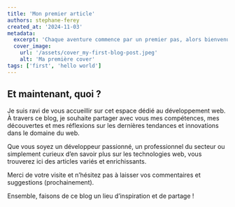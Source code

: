 ```yaml
---
title: 'Mon premier article'
authors: stephane-ferey
created_at: '2024-11-03'
metadata:
  excerpt: 'Chaque aventure commence par un premier pas, alors bienvenue au début de mon article.'
  cover_image:
    url: '/assets/cover_my-first-blog-post.jpeg'
    alt: 'Ma première cover'
tags: ['first', 'hello world']
---
```


## Et maintenant, quoi ?

Je suis ravi de vous accueillir sur cet espace dédié au développement web. À travers ce blog, je souhaite partager avec vous mes compétences, mes découvertes et mes réflexions sur les dernières tendances et innovations dans le domaine du web.

Que vous soyez un développeur passionné, un professionnel du secteur ou simplement curieux d’en savoir plus sur les technologies web, vous trouverez ici des articles variés et enrichissants.

Merci de votre visite et n’hésitez pas à laisser vos commentaires et suggestions (prochainement).

Ensemble, faisons de ce blog un lieu d’inspiration et de partage !
